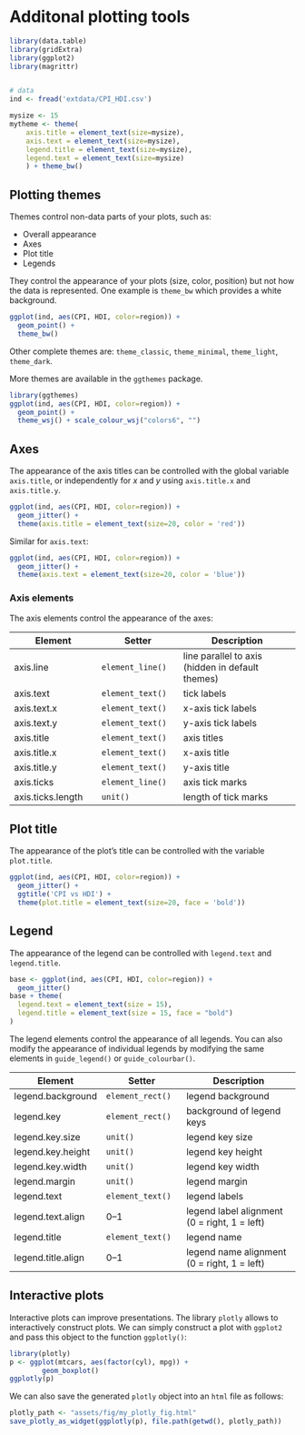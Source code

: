 # Additonal plotting tools


```r
library(data.table)
library(gridExtra)
library(ggplot2)
library(magrittr)


# data
ind <- fread('extdata/CPI_HDI.csv')

mysize <- 15
mytheme <- theme(
    axis.title = element_text(size=mysize), 
    axis.text = element_text(size=mysize),
    legend.title = element_text(size=mysize),
    legend.text = element_text(size=mysize)
    ) + theme_bw()

```

## Plotting themes

Themes control non-data parts of your plots, such as:

* Overall appearance
* Axes
* Plot title
* Legends

They control the appearance of your plots (size, color, position) but not how the data is represented.
One example is `theme_bw` which provides a white background.

```r
ggplot(ind, aes(CPI, HDI, color=region)) +
  geom_point() +
  theme_bw()
```

Other complete themes are: `theme_classic`, `theme_minimal`, `theme_light`, `theme_dark`.

More themes are available in the `ggthemes` package.
```r
library(ggthemes)
ggplot(ind, aes(CPI, HDI, color=region)) +
  geom_point() +
  theme_wsj() + scale_colour_wsj("colors6", "")
```


## Axes

The appearance of the axis titles can be controlled with the global variable `axis.title`,
or independently for $x$ and $y$ using `axis.title.x` and `axis.title.y`.

```r
ggplot(ind, aes(CPI, HDI, color=region)) +
  geom_jitter() +
  theme(axis.title = element_text(size=20, color = 'red'))
```

Similar for `axis.text`:
```r
ggplot(ind, aes(CPI, HDI, color=region)) +
  geom_jitter() +
  theme(axis.text = element_text(size=20, color = 'blue'))
```


### Axis elements

The axis elements control the appearance of the axes:

Element             | Setter            | Description
--------------------|-------------------|---------------------------
axis.line           | `element_line()`  | line parallel to axis (hidden in default themes)
axis.text           | `element_text()`  | tick labels
axis.text.x         | `element_text()`  | x-axis tick labels
axis.text.y         | `element_text()`  | y-axis tick labels
axis.title          | `element_text()`  | axis titles
axis.title.x        | `element_text()`  | x-axis title
axis.title.y        | `element_text()`  | y-axis title
axis.ticks          | `element_line()`  | axis tick marks
axis.ticks.length   | `unit()`          | length of tick marks

## Plot title

The appearance of the plot's title can be controlled with the variable `plot.title`.
```r
ggplot(ind, aes(CPI, HDI, color=region)) +
  geom_jitter() +
  ggtitle('CPI vs HDI') +
  theme(plot.title = element_text(size=20, face = 'bold'))
```


## Legend

The appearance of the legend can be controlled with `legend.text` and `legend.title`.
```r
base <- ggplot(ind, aes(CPI, HDI, color=region)) +
  geom_jitter()
base + theme(
  legend.text = element_text(size = 15),
  legend.title = element_text(size = 15, face = "bold")
)
```

The legend elements control the appearance of all legends. You can also modify the appearance of individual legends by modifying the same elements in `guide_legend()` or `guide_colourbar()`.

Element             | Setter                    | Description                                 |
--------------------|---------------------------|---------------------------------------------|
legend.background   |  `element_rect()`         | legend background                           |
legend.key          |  `element_rect()`         | background of legend keys                   |
legend.key.size     |  `unit()`                 | legend key size                             |
legend.key.height   |  `unit()`                 | legend key height                           |
legend.key.width    |  `unit()`                 | legend key width                            |
legend.margin       |  `unit()`                 | legend margin                               |
legend.text         |  `element_text()`         | legend labels                               |
legend.text.align   |  0--1                     | legend label alignment (0 = right, 1 = left)|
legend.title        |  `element_text()`         | legend name                                 |
legend.title.align  |  0--1                     | legend name alignment (0 = right, 1 = left) |



## Interactive plots

Interactive plots can improve presentations. The library `plotly` allows to interactively construct plots. We can simply construct a plot with `ggplot2` and pass this object to the function `ggplotly()`:

```r
library(plotly)
p <- ggplot(mtcars, aes(factor(cyl), mpg)) +
        geom_boxplot()
ggplotly(p)
```

We can also save the generated `plotly` object into an `html` file as follows:

```r
plotly_path <- "assets/fig/my_plotly_fig.html"
save_plotly_as_widget(ggplotly(p), file.path(getwd(), plotly_path))
```


